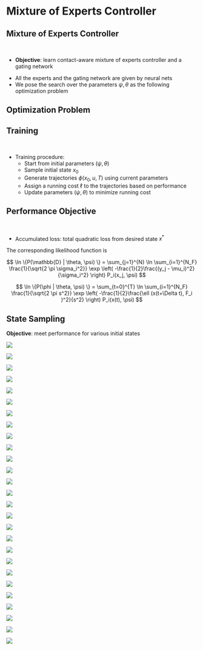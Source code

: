 # Mixture of Experts Controller

## Mixture of Experts Controller 

<br/>

:::{.fragment fragment-index=0}
* **Objective**: learn contact-aware mixture of experts controller and a gating network 
:::

:::{.fragment fragment-index=1}
* All the experts and the gating network are given by neural nets
* We pose the search over the parameters $\psi, \theta$ as the following optimization problem

:::{.callout-tip icon="false"}
## Optimization Problem
\begin{align*}
    \begin{aligned}
        \underset{\psi, \theta}{\textrm{minimize}} 
        & & & \int_0^T \ell (x(t),u) \dd t , \\%
        \textrm{subject to}
        & & & M(q) \dd \dot{q} + h(x; \psi, \theta)\dd t - \dd R  = 0,\\%
        & & & u = \{F_i(x; \theta_i) \; | \; i  \sim \text{Categorical} (\mathbf{P}(x| \psi)) \}.
    \end{aligned}
\end{align*}
:::
:::

## Training 

<br/>

::: {.incremental}
* Training procedure:
  + Start from initial parameters $(\psi, \theta)$
  + Sample initial state $x_0$
  + Generate trajectories $\phi(x_0, u, T)$ using current parameters
  \begin{gather*}
    i  \sim \text{Categorical} (\mathbf{P}(x| \psi)) \\
    u(x; \psi, \theta) = F_i(x; \theta_i) \\
    M(q) \dd \dot{q} + h(x; \psi, \theta) \dd t - \dd R  = 0 \text{ (Moreau's time stepping)}
  \end{gather*}
  + Assign a running cost $\ell$ to the trajectories based on performance
  + Update parameters $(\psi, \theta)$ to minimize running cost
:::

## Performance Objective

<br/>

\begin{align*}
    \begin{aligned}
        \underset{\psi, \theta}{\textrm{minimize}} 
        & & & \int_0^T \ell (x(t),u) \dd t , \\%
        \textrm{subject to}
        & & & M(q) \dd \dot{q} + h(x; \psi, \theta)\dd t - \dd R  = 0,\\%
        & & & u = \{F_i(x; \theta_i) \; | \; i  \sim \text{Categorical} (\mathbf{P}(x| \psi)) \}.
    \end{aligned}
\end{align*}

:::{.fragment fragment-index=0}
* Accumulated loss: total quadratic loss from desired state $x^*$
\begin{gather*}
\ell(x, u) = \frac{1}{2}(x - x^*)^\top \mathcal{Q} (x - x^*) + \frac{1}{2} u^\top \mathcal{R} u \\
\mathcal{Q} \succ 0, \mathcal{R} \succeq 0
\end{gather*}
:::

:::{.fragment fragment-index=1}
The corresponding likelihood function is
:::

:::{.r-stack}

:::{.fragment .fade-in-then-out fragment-index=1}
$$
\ln \{P(\mathbb{D} | \theta, \psi) \} = \sum_{j=1}^{N} \ln \sum_{i=1}^{N_F} \frac{1}{\sqrt{2 \pi \sigma_i^2}} \exp \left( -\frac{1}{2}\frac{(y_j - \mu_i)^2}{\sigma_i^2} \right) P_i(x_j, \psi)
$$
:::

:::{.fragment .fade-in fragment-index=2}
$$
\ln \{P(\phi | \theta, \psi) \} = \sum_{t=0}^{T} \ln \sum_{i=1}^{N_F} \frac{1}{\sqrt{2 \pi s^2}} \exp \left( -\frac{1}{2}\frac{\ell (x(t+\Delta t), F_i )^2}{s^2} \right) P_i(x(t), \psi)
$$

:::
:::

## State Sampling 

**Objective**: meet performance for various initial states

:::: {.r-stack}

![](contents/assets/neuralpbc/033.svg){.fragment}

![](contents/assets/neuralpbc/000.svg)

![](contents/assets/neuralpbc/001.svg){.fragment}

![](contents/assets/neuralpbc/002.svg){.fragment}

![](contents/assets/neuralpbc/003.svg){.fragment}

![](contents/assets/neuralpbc/004.svg){.fragment}

![](contents/assets/neuralpbc/005.svg){.fragment}

![](contents/assets/neuralpbc/006.svg){.fragment}

![](contents/assets/neuralpbc/007.svg){.fragment}

![](contents/assets/neuralpbc/008.svg){.fragment}

![](contents/assets/neuralpbc/009.svg){.fragment}

![](contents/assets/neuralpbc/010.svg){.fragment}

![](contents/assets/neuralpbc/011.svg){.fragment}

![](contents/assets/neuralpbc/012.svg){.fragment}

![](contents/assets/neuralpbc/013.svg){.fragment}

![](contents/assets/neuralpbc/014.svg){.fragment}

![](contents/assets/neuralpbc/015.svg){.fragment}

![](contents/assets/neuralpbc/016.svg){.fragment}

![](contents/assets/neuralpbc/021.svg){.fragment}

![](contents/assets/neuralpbc/022.svg){.fragment}

![](contents/assets/neuralpbc/023.svg){.fragment}

![](contents/assets/neuralpbc/024.svg){.fragment}

![](contents/assets/neuralpbc/025.svg){.fragment}

![](contents/assets/neuralpbc/026.svg){.fragment}

![](contents/assets/neuralpbc/027.svg){.fragment}

![](contents/assets/neuralpbc/032.svg){.fragment}

![](contents/assets/neuralpbc/033.svg){.fragment}

::::